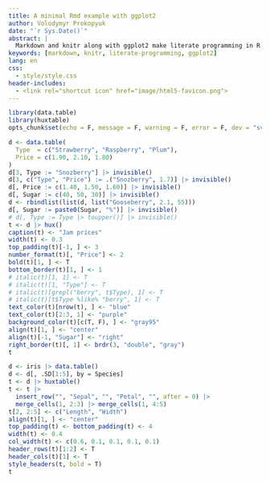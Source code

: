 ```yaml
---
title: A minimal Rmd example with ggplot2
author: Volodymyr Prokopyuk
date: "`r Sys.Date()`"
abstract: |
  Markdown and knitr along with ggplot2 make literate programming in R very convenient
keywords: [markdown, knitr, literate-programming, ggplot2]
lang: en
css:
  - style/style.css
header-includes:
  - <link rel="shortcut icon" href="image/html5-favicon.png">
---
```


```r
library(data.table)
library(huxtable)
opts_chunk$set(echo = F, message = F, warning = F, error = F, dev = "svglite")
```

```r
d <- data.table(
  Type  = c("Strawberry", "Raspberry", "Plum"),
  Price = c(1.90, 2.10, 1.80)
)
d[3, Type := "Snozberry"] |> invisible()
d[3, c("Type", "Price") := .("Snozberry", 1.7)] |> invisible()
d[, Price := c(1.40, 1.50, 1.60)] |> invisible()
d[, Sugar := c(40, 50, 30)] |> invisible()
d <- rbindlist(list(d, list("Gooseberry", 2.1, 55)))
d[, Sugar := paste0(Sugar, "%")] |> invisible()
# d[, Type := Type |> toupper()] |> invisible()
t <- d |> hux()
caption(t) <- "Jam prices"
width(t) <- 0.3
top_padding(t)[-1, ] <- 3
number_format(t)[, "Price"] <- 2
bold(t)[1, ] <- T
bottom_border(t)[1, ] <- 1
# italic(t)[1, 1] <- T
# italic(t)[1, "Type"] <- T
# italic(t)[grepl("berry", t$Type), 1] <- T
# italic(t)[t$Type %like% "berry", 1] <- T
text_color(t)[nrow(t), ] <- "blue"
text_color(t)[2:3, 1] <- "purple"
background_color(t)[c(T, F), ] <- "gray95"
align(t)[1, ] <- "center"
align(t)[-1, "Sugar"] <- "right"
right_border(t)[, 1] <- brdr(3, "double", "gray")
t
```

```r
d <- iris |> data.table()
d <- d[, .SD[1:5], by = Species]
t <- d |> huxtable()
t <- t |>
  insert_row("", "Sepal", "", "Petal", "", after = 0) |>
  merge_cells(1, 2:3) |> merge_cells(1, 4:5)
t[2, 2:5] <- c("Length", "Width")
align(t)[1, ] <- "center"
top_padding(t) <- bottom_padding(t) <- 4
width(t) <- 0.4
col_width(t) <- c(0.6, 0.1, 0.1, 0.1, 0.1)
header_rows(t)[1:2] <- T
header_cols(t)[1] <- T
style_headers(t, bold = T)
t
```
